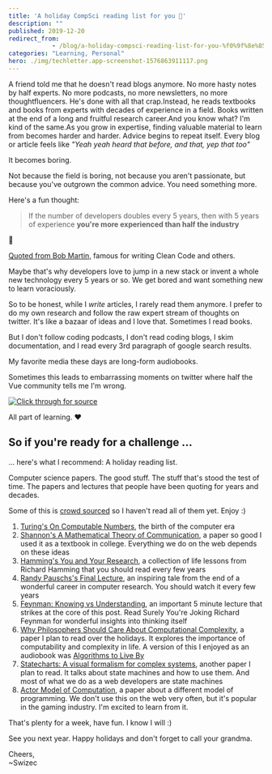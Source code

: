 ```yaml
---
title: 'A holiday CompSci reading list for you 🎅'
description: ""
published: 2019-12-20
redirect_from: 
            - /blog/a-holiday-compsci-reading-list-for-you-%f0%9f%8e%85/swizec/9265
categories: "Learning, Personal"
hero: ./img/techletter.app-screenshot-1576863911117.png
---
```


A friend told me that he doesn't read blogs anymore. No more hasty notes by half experts. No more podcasts, no more newsletters, no more thoughtfluencers. He's done with all that crap.Instead, he reads textbooks and books from experts with decades of experience in a field. Books written at the end of a long and fruitful research career.And you know what? I'm kind of the same.As you grow in expertise, finding valuable material to learn from becomes harder and harder. Advice begins to repeat itself. Every blog or article feels like _"Yeah yeah heard that before, and that, yep that too"_

It becomes boring.

Not because the field is boring, not because you aren't passionate, but because you've outgrown the common advice. You need something more.

Here's a fun thought:

> If the number of developers doubles every 5 years, then with 5 years of experience **you're more experienced than half the industry**

🤯

[Quoted from Bob Martin](https://blog.cleancoder.com/uncle-bob/2014/06/20/MyLawn.html), famous for writing Clean Code and others.

Maybe that's why developers love to jump in a new stack or invent a whole new technology every 5 years or so. We get bored and want something new to learn voraciously.

So to be honest, while I _write_ articles, I rarely read them anymore. I prefer to do my own research and follow the raw expert stream of thoughts on twitter. It's like a bazaar of ideas and I love that. Sometimes I read books.

But I don't follow coding podcasts, I don't read coding blogs, I skim documentation, and I read every 3rd paragraph of google search results.

My favorite media these days are long-form audiobooks.

Sometimes this leads to embarrassing moments on twitter where half the Vue community tells me I'm wrong.

[![Click through for source](./img/techletter.app-screenshot-1576863911117.png)](https://twitter.com/Swizec/status/1207113674604736512)

All part of learning. ❤️

## So if you're ready for a challenge ...

... here's what I recommend: A holiday reading list.

Computer science papers. The good stuff. The stuff that's stood the test of time. The papers and lectures that people have been quoting for years and decades.

Some of this is [crowd sourced](https://twitter.com/Swizec/status/1207496122303832065) so I haven't read all of them yet. Enjoy :)

1.  [Turing's On Computable Numbers](https://www.cs.virginia.edu/~robins/Turing_Paper_1936.pdf), the birth of the computer era
2.  [Shannon's A Mathematical Theory of Communication](http://people.math.harvard.edu/~ctm/home/text/others/shannon/entropy/entropy.pdf), a paper so good I used it as a textbook in college. Everything we do on the web depends on these ideas
3.  [Hamming's You and Your Research](https://www.cs.virginia.edu/~robins/YouAndYourResearch.html), a collection of life lessons from Richard Hamming that you should read every few years
4.  [Randy Pauschs's Final Lecture](https://www.youtube.com/watch?v=ji5_MqicxSo), an inspiring tale from the end of a wonderful career in computer research. You should watch it every few years
5.  [Feynman: Knowing vs Understanding](https://www.youtube.com/watch?v=NM-zWTU7X-k), an important 5 minute lecture that strikes at the core of this post. Read Surely You're Joking Richard Feynman for wonderful insights into thinking itself
6.  [Why Philosophers Should Care About Computational Complexity](https://www.scottaaronson.com/papers/philos.pdf), a paper I plan to read over the holidays. It explores the importance of computability and complexity in life. A version of this I enjoyed as an audiobook was [Algorithms to Live By](https://brianchristian.org/algorithms-to-live-by/)
7.  [Statecharts: A visual formalism for complex systems](https://www.inf.ed.ac.uk/teaching/courses/seoc/2005_2006/resources/statecharts.pdf), another paper I plan to read. It talks about state machines and how to use them. And most of what we do as a web developers are state machines
8.  [Actor Model of Computation](https://arxiv.org/vc/arxiv/papers/1008/1008.1459v8.pdf), a paper about a different model of programming. We don't use this on the web very often, but it's popular in the gaming industry. I'm excited to learn from it.

That's plenty for a week, have fun. I know I will :)

See you next year. Happy holidays and don't forget to call your grandma.

Cheers,  
~Swizec
